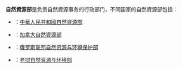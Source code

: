 '''自然資源部'''是负责自然資源事务的行政部门，不同国家的自然資源部包括：

* {{flag|中華人民共和國}}：[[中華人民共和國自然資源部|中華人民共和國自然資源部]]
* {{flag|加拿大}}：[[加拿大自然資源部|加拿大自然資源部]]
* {{flag|俄羅斯}}：[[俄罗斯联邦自然资源与环境保护部|俄罗斯联邦自然资源与环境保护部]]
* {{flag|老挝}}：[[老挝自然资源与环境部|老挝自然资源与环境部]]

{{disambig|cat=五字组织机构消歧义}}